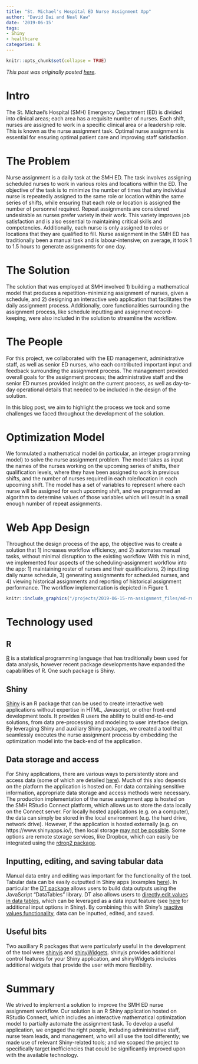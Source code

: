 ```yaml
---
title: "St. Michael's Hospital ED Nurse Assignment App"
author: "David Dai and Neal Kaw"
date: '2019-06-15'
tags:
- Shiny
- healthcare
categories: R
---
```


```r
knitr::opts_chunk$set(collapse = TRUE)
```

*This post was originally posted [here](https://science.data.blog/2019/05/09/ed-nurse-assignment/).*

# Intro

The St. Michael’s Hospital (SMH) Emergency Department (ED) is divided into clinical areas; each area has a requisite number of nurses. Each shift, nurses are assigned to work in a specific clinical area or a leadership role. This is known as the nurse assignment task. Optimal nurse assignment is essential for ensuring optimal patient care and improving staff satisfaction.

# The Problem

Nurse assignment is a daily task at the SMH ED. The task involves assigning scheduled nurses to work in various roles and locations within the ED. The objective of the task is to minimize the number of times that any individual nurse is repeatedly assigned to the same role or location within the same series of shifts, while ensuring that each role or location is assigned the number of personnel required. Repeat assignments are considered undesirable as nurses prefer variety in their work. This variety improves job satisfaction and is also essential to maintaining critical skills and competencies. Additionally, each nurse is only assigned to roles or locations that they are qualified to fill. Nurse assignment in the SMH ED has traditionally been a manual task and is labour-intensive; on average, it took 1 to 1.5 hours to generate assignments for one day.

# The Solution

The solution that was employed at SMH involved 1) building a mathematical model that produces a repetition-minimizing assignment of nurses, given a schedule, and 2) designing an interactive web application that facilitates the daily assignment process. Additionally, core functionalities surrounding the assignment process, like schedule inputting and assignment record-keeping, were also included in the solution to streamline the workflow.

# The People

For this project, we collaborated with the ED management, administrative staff, as well as senior ED nurses, who each contributed important input and feedback surrounding the assignment process. The management provided overall goals for the assignment process; the administrative staff and the senior ED nurses provided insight on the current process, as well as day-to-day operational details that needed to be included in the design of the solution.

In this blog post, we aim to highlight the process we took and some challenges we faced throughout the development of the solution.

# Optimization Model

We formulated a mathematical model (in particular, an integer programming model) to solve the nurse assignment problem. The model takes as input the names of the nurses working on the upcoming series of shifts, their qualification levels, where they have been assigned to work in previous shifts, and the number of nurses required in each role/location in each upcoming shift. The model has a set of variables to represent where each nurse will be assigned for each upcoming shift, and we programmed an algorithm to determine values of those variables which will result in a small enough number of repeat assignments.

# Web App Design

Throughout the design process of the app, the objective was to create a solution that 1) increases workflow efficiency, and 2) automates manual tasks, without minimal disruption to the existing workflow. With this in mind, we implemented four aspects of the scheduling-assignment workflow into the app: 1) maintaining roster of nurses and their qualifications, 2) inputting daily nurse schedule, 3) generating assignments for scheduled nurses, and 4) viewing historical assignments and reporting of historical assignment performance. The workflow implementation is depicted in Figure 1.

```r
knitr::include_graphics("/projects/2019-06-15-rn-assignment_files/ed-rn.jpg")
```


# Technology used

## R 
[R](https://www.r-project.org/) is a statistical programming language that has traditionally been used for data analysis, however recent package developments have expanded the capabilities of R. One such package is Shiny.

## Shiny

[Shiny](https://shiny.rstudio.com/) is an R package that can be used to create interactive web applications without expertise in HTML, Javascript, or other front-end development tools. It provides R users the ability to build end-to-end solutions, from data pre-processing and modeling to user interface design. By leveraging Shiny and auxiliary Shiny packages, we created a tool that seamlessly executes the nurse assignment process by embedding the optimization model into the back-end of the application.

## Data storage and access

For Shiny applications, there are various ways to persistently store and access data (some of which are detailed [here](https://shiny.rstudio.com/articles/persistent-data-storage.html)). Much of this also depends on the platform the application is hosted on. For data containing sensitive information, appropriate data storage and access methods were necessary. The production implementation of the nurse assignment app is hosted on the SMH RStudio Connect platform, which allows us to store the data locally on the Connect server. For locally hosted applications (e.g. on a computer), the data can simply be stored in the local environment (e.g. the hard drive, network drive). However, if the application is hosted externally (e.g. on https://www.shinyapps.io/), then local storage [may not be possible](https://docs.rstudio.com/shinyapps.io/Storage.html). Some options are remote storage services, like Dropbox, which can easily be integrated using the [rdrop2 package](https://cran.r-project.org/web/packages/rdrop2/index.html).


## Inputting, editing, and saving tabular data

Manual data entry and editing was important for the functionality of the tool. Tabular data can be easily outputted in Shiny apps (examples [here](https://shiny.rstudio.com/gallery/)). In particular the [DT package](https://cran.r-project.org/web/packages/DT/index.html) allows users to build data outputs using the JavaScript “DataTables” library. DT also allows users to [directly edit values in data tables](https://blog.rstudio.com/2018/03/29/dt-0-4/), which can be leveraged as a data input feature (see [here](https://shiny.rstudio.com/gallery/widget-gallery.html) for additional input options in Shiny). By combining this with Shiny’s [reactive values functionality](https://shiny.rstudio.com/reference/shiny/0.14/reactiveValues.html), data can be inputted, edited, and saved.

## Useful bits

Two auxiliary R packages that were particularly useful in the development of the tool were [shinyjs](https://deanattali.com/shinyjs/) and [shinyWidgets](https://cran.r-project.org/web/packages/shinyWidgets/index.html). shinyjs provides additional control features for your Shiny application, and shinyWidgets includes additional widgets that provide the user with more flexibility.

# Summary

We strived to implement a solution to improve the SMH ED nurse assignment workflow. Our solution is an R Shiny application hosted on RStudio Connect, which includes an interactive mathematical optimization model to partially automate the assignment task. To develop a useful application, we engaged the right people, including administrative staff, nurse team leads, and management, who will all use the tool differently; we made use of relevant Shiny-related tools; and we scoped the project to specifically target inefficiencies that could be significantly improved upon with the available technology.


